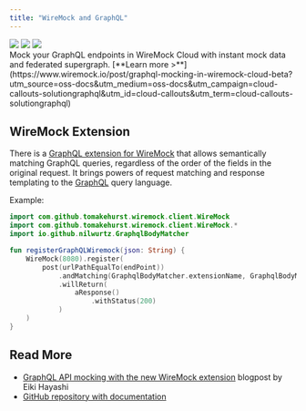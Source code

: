 ```yaml
---
title: "WireMock and GraphQL"
---
```




<div class="solution-block">
    <div class="solution-header">
        <img src="/images/logos/wiremock/logo_square.svg"/>
        <img src="/images/logos/doc-sections/connect.svg"/>
        <img src="/images/logos/technology/graphql.svg"/>
    </div>
</div>

<CloudCallout title="WireMock Cloud" icon="rocket">
    Mock your GraphQL endpoints in WireMock Cloud with instant mock data and federated supergraph.
    [**Learn more >**](https://www.wiremock.io/post/graphql-mocking-in-wiremock-cloud-beta?utm_source=oss-docs&utm_medium=oss-docs&utm_campaign=cloud-callouts-solutiongraphql&utm_id=cloud-callouts&utm_term=cloud-callouts-solutiongraphql)
</CloudCallout>

## WireMock Extension

There is a [GraphQL extension for WireMock](https://github.com/wiremock/wiremock-graphql-extension)
that allows semantically matching GraphQL queries,
regardless of the order of the fields in the original request.
It brings powers of request matching and response templating to the
[GraphQL](https://graphql.org/) query language.

Example:

```kotlin
import com.github.tomakehurst.wiremock.client.WireMock
import com.github.tomakehurst.wiremock.client.WireMock.*
import io.github.nilwurtz.GraphqlBodyMatcher

fun registerGraphQLWiremock(json: String) {
    WireMock(8080).register(
        post(urlPathEqualTo(endPoint))
            .andMatching(GraphqlBodyMatcher.extensionName, GraphqlBodyMatcher.withRequest(json))
            .willReturn(
                aResponse()
                    .withStatus(200)
            )
    )
}
```

## Read More

- [GraphQL API mocking with the new WireMock extension](https://www.wiremock.io/post/graphql-api-mocking-with-the-new-wiremock-extension?utm_medium=referral&utm_source=wiremock.org&utm_content=solution-page)
  blogpost by Eiki Hayashi
- [GitHub repository with documentation](https://github.com/wiremock/wiremock-graphql-extension)
